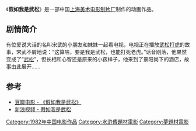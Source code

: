 {{Infobox Film
|片名          = 假如我是武松
|其他名称      = 
|图像          = 
|图像说明      = 
|导演          = [[詹同|詹同]]
|监制          = 
|制片          = 
|编剧          = [[包蕾|包蕾]]
|剧本          = 
|故事          = 
|原著          = 
|旁白          = 
|统筹          = 
|主演          = 
|分级          = 
|副标题        = 
|主题曲        = 
|片头曲        = 
|片尾曲        = 
|配乐          = 
|摄影          = [[陈增福|陈增福]]
|剪辑          = [[李开基|李开基]]
|制片商        = [[上海美术电影制片厂|上海美术电影制片厂]]
|发行商        = 
|上映日期      = 1982年
|发行日期      = 
|片长          = 25分钟
|产地          = {{CHNML}}
|语言          = [[汉语普通话|汉语普通话]]
|官方网站      = 
|预算          = 
|票房          = 
|前集          = 
|续集          = 
|中国大陆片名  = 
|香港片名      = 
|澳门片名      = 
|台湾片名      = 
|新马片名      = 
|sarft_id    = <!-- 公映许可号码 -->
|amg_id      = <!-- AMG（All Media Guide）ID -->
|imdb_id     = <!-- IMDB（互联网电影数据库）ID -->
}}
《'''假如我是武松'''》是一部中国[[上海美术电影制片厂|上海美术电影制片厂]]制作的动画作品。

==剧情简介==
有位爱说大话的名叫宋武的小朋友和妹妹一起看电视，电视正在播放[[武松打虎|武松打虎]]的故事，宋武不屑地说：“这算啥，要是我是武松，也能打死老虎。”话音刚落，他果然变成了“[[武松|武松]]”，但长相和心智还是原来的小孩样子，他来到了景阳岗下的酒店，故事由此展开……

==参考==
*[http://movie.douban.com/subject/1431948/  豆瓣电影 - 《假如我是武松》] {{Wayback|url=http://movie.douban.com/subject/1431948/ |date=20160307014708 }}
*[http://video.sina.com.cn/v/b/4049619-1410340583.html 新浪视频 - 假如我是武松]

{{上海美术电影制片厂1980年代作品}}
[[Category:1982年中国电影作品|Category:1982年中国电影作品]]
[[Category:水滸傳題材電影|Category:水滸傳題材電影]]
[[Category:夢題材電影|Category:夢題材電影]]